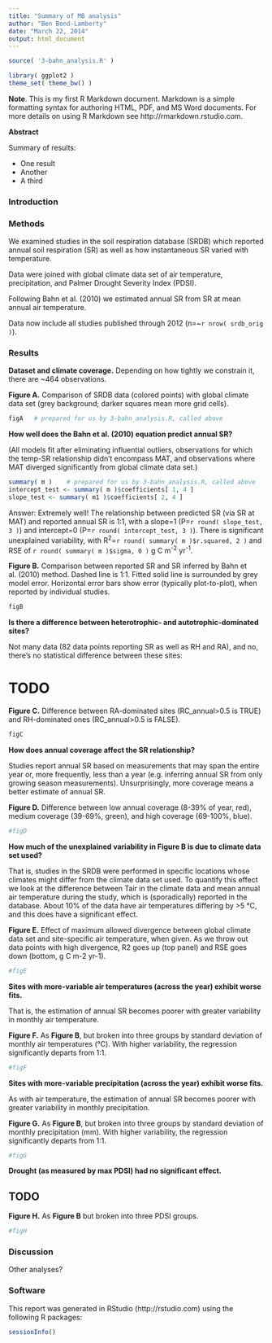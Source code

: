```yaml
---
title: "Summary of MB analysis"
author: "Ben Bond-Lamberty"
date: "March 22, 2014"
output: html_document
---
```


[//]: # Start by running the main analysis script (silently and cached)
```r
source( '3-bahn_analysis.R' )
```
```r
library( ggplot2 )
theme_set( theme_bw() )
```

**Note**. This is my first R Markdown document. Markdown is a simple formatting syntax for authoring HTML, PDF, and MS Word documents. For more details on using R Markdown see http://rmarkdown.rstudio.com.

**Abstract**

Summary of results:

* One result
* Another
* A third

### Introduction

### Methods

We examined studies in the soil respiration database (SRDB) which reported annual soil respiration (SR) as well as how instantaneous SR varied with temperature. 

Data were joined with global climate data set of air temperature, precipitation, and Palmer Drought Severity Index (PDSI).

Following Bahn et al. (2010) we estimated annual SR from SR at mean annual air temperature.

Data now include all studies published through 2012 (n=~`r nrow( srdb_orig )`).


### Results

**Dataset and climate coverage.** Depending on how tightly we constrain it, there are ~464 observations.

**Figure A.** Comparison of SRDB data (colored points) with global climate data set (grey background; darker squares mean more grid cells).

```r
figA   # prepared for us by 3-bahn_analysis.R, called above
```

**How well does the Bahn et al. (2010) equation predict annual SR?**

(All models fit after eliminating influential outliers, observations for which the temp-SR relationship didn’t encompass MAT, and observations where MAT diverged significantly from global climate data set.)

```r
summary( m )    # prepared for us by 3-bahn_analysis.R, called above
intercept_test <- summary( m )$coefficients[ 1, 4 ]
slope_test <- summary( m1 )$coefficients[ 2, 4 ]
```

Answer: Extremely well! The relationship between predicted SR (via SR at MAT) and reported annual SR is 1:1, with a slope=1 (P=`r round( slope_test, 3 )`) and intercept=0 (P=`r round( intercept_test, 3 )`). There is significant unexplained variability, with R^2^=`r round( summary( m )$r.squared, 2 )` and RSE of `r round( summary( m )$sigma, 0 )` g C m^-2^ yr^-1^.

**Figure B.** Comparison between reported SR and SR inferred by Bahn et al. (2010) method. Dashed line is 1:1. Fitted solid line is surrounded by grey model error. Horizontal error bars show error (typically plot-to-plot), when reported by individual studies.
```r
figB
```

**Is there a difference between heterotrophic- and autotrophic-dominated sites?**

Not many data (82 data points reporting SR as well as RH and RA), and no, there’s no statistical difference between these sites:

# TODO

**Figure C.** Difference between RA-dominated sites (RC_annual>0.5 is TRUE) and RH-dominated ones (RC_annual>0.5 is FALSE).
```r
figC
```

**How does annual coverage affect the SR relationship?**

Studies report annual SR based on measurements that may span the entire year or, more frequently, less than a year (e.g. inferring annual SR from only growing season measurements). Unsurprisingly, more coverage means a better estimate of annual SR.

**Figure D.** Difference between low annual coverage (8-39% of year, red), medium coverage (39-69%, green), and high coverage (69-100%, blue).
```r
#figD
```

**How much of the unexplained variability in Figure B is due to climate data set used?**

That is, studies in the SRDB were performed in specific locations whose climates might differ from the climate data set used. To quantify this effect we look at the difference between Tair in the climate data and mean annual air temperature during the study, which is (sporadically) reported in the database. About 10% of the data have air temperatures differing by >5 °C, and this does have a significant effect. 

**Figure E.** Effect of maximum allowed divergence between global climate data set and site-specific air temperature, when given. As we throw out data points with high divergence, R2 goes up (top panel) and RSE goes down (bottom, g C m-2 yr-1).
```r
#figE
```

**Sites with more-variable air temperatures (across the year) exhibit worse fits.**

That is, the estimation of annual SR becomes poorer with greater variability in monthly air temperature.

**Figure F.** As **Figure B**, but broken into three groups by standard deviation of monthly air temperatures (°C). With higher variability, the regression significantly departs from 1:1.
```r
#figF
```

**Sites with more-variable precipitation (across the year) exhibit worse fits.**

As with air temperature, the estimation of annual SR becomes poorer with greater variability in monthly precipitation.

**Figure G.** As **Figure B**, but broken into three groups by standard deviation of monthly precipitation (mm). With higher variability, the regression significantly departs from 1:1.
```r
#figG
```

**Drought (as measured by max PDSI) had no significant effect.**

## TODO

**Figure H.** As **Figure B** but broken into three PDSI groups.
```r
#figH
```


### Discussion

Other analyses?

### Software

This report was generated in RStudio (http://rstudio.com) using the following R packages:

```r
sessionInfo()
```

